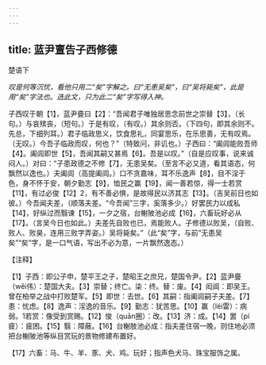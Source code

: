 ```yaml
---
---
---
```

title: 蓝尹亶告子西修德
---



楚语下

*叹是何等沉忧，看他只用二“矣”字解之。曰“无患吴矣”，曰“吴将毙矣”，此是用“矣”字法也。选此文，只为此二“矣”字写得入神。*

子西叹于朝【1】，蓝尹亹曰【2】：“吾闻君子唯独居思念前世之崇替【3】，（长句。）与哀殡丧，（短句。）于是有叹，（有叹。）其余则否。（下四句，即其余则不。先总，下细列耳。）君子临政思义，饮食思礼，同宴思乐，在乐思善，无有叹焉。（无叹。）今吾子临政而叹，何也？”（特致问，非讥也。）子西曰：“阖闾能败吾师【4】。阖闾即世【5】，吾闻其嗣又甚焉【6】。吾是以叹。”（自是应叹事，说来诚闷人。）对曰：“子患政德之不修【7】，无患吴矣。（至言不必又道，看其语态，何飘然以逸也。）夫阖闾（高提阖闾。）口不贪嘉味，耳不乐逸声【8】，目不淫于色，身不怀于安，朝夕勤志【9】，恤民之赢【19】，闻一善若惊，得一士若赏【11】，有过必俊【12】2，有不善必惧，是故得民以济其志【13】。（吉吴前日也如彼。）今吾闻夫差，（顺落夫差。“今吾闻”三字，奚落多少。）好罢民力以成私【14】，好纵过而翳谏【15】，一夕之宿，台榭陂池必成【16】，六畜玩好必从【17】。（言吴今日也如此。）夫差先自败也已，焉能败人。子修德以败吴，（自败、败人、败昊，连用三败字弄姿。）吴将毙矣。”（此“矣”字，与前“无患吴矣”“矣”字，是一口气语，写出不必为意，一片飘然逸态。）

【注释】

【1】子西：即公子申，楚平王之子，楚昭王之庶兄，楚国令尹。【2】蓝尹亹（wěi伟）：楚国大夫。【3】崇替；终亡。柒：终。替：废。【4】闳阊：即吴王。曾在柏举之战中打败楚军。【5】即世：去世。【6】其嗣：指阖闾嗣子夫差。【7】患：忧虑。【8】逸声：淫逸的音乐。【9】勤志：犹苦思。【10】赢（léi雷）：病弱。1若赏：像受到赏赐。【12】悛（quān圈）：改。【13】济：成。【14】罢（pí疲）：疲困。【15】翳：障蔽。【16】台榭肢池必成：指夫差住宿一晚，则住地必须把台榭陂池等纵目赏玩的景物修建布置好。

【17】六畜：马、牛、羊、豕、犬、鸡。玩好；指声色犬马、珠宝服饰之属。
